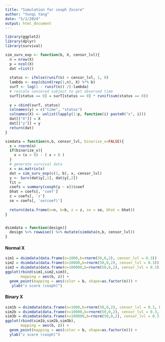```yaml
---
title: "Simulation for coxph Zscore"
author: "Yunqi Yang"
date: "5/1/2024"
output: html_document
---
```


```r
library(ggplot2)
library(dplyr)
library(survival)
```

```r
sim_surv_exp <- function(b, X, censor_lvl){
  n = nrow(X)
  p = ncol(X)
  dat =list()
  
  status <- ifelse(runif(n) > censor_lvl, 1, 0)
  lambda <- exp(cbind(rep(1,n), X) %*% b)
  surT <- log(1 - runif(n)) /(-lambda)
  # rescale censored subject to get observed time
  surT[status == 0] = surT[status == 0] * runif(sum(status == 0))
  
  y = cbind(surT, status)
  colnames(y) = c("time", "status")
  colnames(X) <- unlist(lapply(1:p, function(i) paste0("x", i)))
  dat[["X"]] = X
  dat[["y"]] = y
  return(dat)
}
```

```r

simdata = function(n,b, censor_lvl, binarize_x=FALSE){
  x = rnorm(n)
  if(binarize_x){
    x = (x > 0) - ( x < 0 )
  }
  # generate survival data
  x = as.matrix(x)
  dat = sim_surv_exp(c(1, b), x, censor_lvl)
  y <- Surv(dat$y[,1], dat$y[,2])
  fit = 
  coefs = summary(coxph(y ~ x))$coef
  bhat = coefs[, 'coef']
  z = coefs[, 'z']
  se = coefs[, 'se(coef)']
  
  return(data.frame(n=n, b=b, z = z, se = se, bhat = bhat))
}


dsimdata = function(design){
  design %>% rowwise() %>% mutate(simdata(n,b, censor_lvl))
}

```

#### Normal X
```r
sim1 = dsimdata(data.frame(n=1000,b=rnorm(50,0,2), censor_lvl = 0.3))
sim2 = dsimdata(data.frame(n=10000,b=rnorm(50,0,2), censor_lvl = 0.3))
sim3 = dsimdata(data.frame(n=100000,b=rnorm(50,0,2), censor_lvl = 0.3))
ggplot(rbind(sim1,sim2,sim3), 
       mapping = aes(b, z)) +
  geom_point(mapping = aes(color = b, shape=as.factor(n))) + 
   ylab("z score (coxph)")
```


#### Binary X
```r
sim1b = dsimdata(data.frame(n=1000,b=rnorm(50,0,2), censor_lvl = 0.3, binarize_x = TRUE))
sim2b = dsimdata(data.frame(n=10000,b=rnorm(50,0,2), censor_lvl = 0.3, binarize_x = TRUE))
sim3b = dsimdata(data.frame(n=100000,b=rnorm(50,0,2), censor_lvl = 0.3, binarize_x = TRUE))
ggplot(rbind(sim1b,sim2b,sim3b), 
       mapping = aes(b, z)) +
  geom_point(mapping = aes(color = b, shape=as.factor(n))) +
  ylab("z score (coxph)")
```

